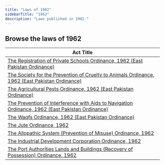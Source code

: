 ```yaml
---
title: "Laws of 1962"
sidebarTitle: "1962"
description: "Laws published in 1962."
---
```


## Browse the laws of 1962

| Act Title |
|-----------|
| [The Registration of Private Schools Ordinance, 1962 (East Pakistan Ordinance)](/laws/act-330) |
| [The Society for the Prevention of Cruelty to Animals Ordinance, 1962 (East Pakistan Ordinance)](/laws/act-329) |
| [The Agricultural Pests Ordinance, 1962 (East Pakistan Ordinance)](/laws/act-328) |
| [The Prevention of Interference with Aids to Navigation Ordinance, 1962 (East Pakistan Ordinance)](/laws/act-327) |
| [The Waqfs Ordinance, 1962 (East Pakistan Ordinance)](/laws/act-326) |
| [The Jute Ordinance, 1962](/laws/act-325) |
| [The Allopathic System (Prevention of Misuse) Ordinance, 1962](/laws/act-324) |
| [The Industrial Development Corporation Ordinance, 1962](/laws/act-323) |
| [The Port Authorities Lands and Buildings (Recovery of Possession) Ordinance, 1962](/laws/act-322) |

